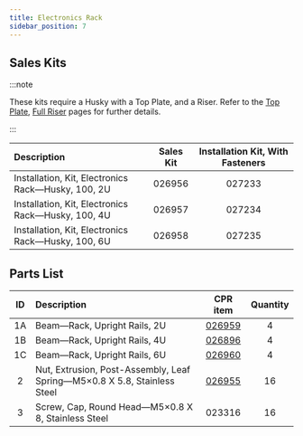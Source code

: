 ```yaml
---
title: Electronics Rack
sidebar_position: 7
---
```


## Sales Kits

:::note

These kits require a Husky with a Top Plate, and a Riser.
Refer to the [Top Plate](./top_plate_husky), [Full Riser](./riser_full_husky) pages for further details.

:::

| Description                                        | Sales Kit | Installation Kit, With Fasteners |
| :------------------------------------------------- | :-------: | :------------------------------: |
| Installation, Kit, Electronics Rack—Husky, 100, 2U |  026956   |              027233              |
| Installation, Kit, Electronics Rack—Husky, 100, 4U |  026957   |              027234              |
| Installation, Kit, Electronics Rack—Husky, 100, 6U |  026958   |              027235              |

## Parts List

| ID  | Description                                                              |                         CPR item                         | Quantity |
| :-: | :----------------------------------------------------------------------- | :------------------------------------------------------: | :------: |
| 1A  | Beam—Rack, Upright Rails, 2U                                             |   [026959](/assets/pdf/clearpath_robotics_026959.pdf)    |    4     |
| 1B  | Beam—Rack, Upright Rails, 4U                                             |   [026896](/assets/pdf/clearpath_robotics_026896.pdf)    |    4     |
| 1C  | Beam—Rack, Upright Rails, 6U                                             |   [026960](/assets/pdf/clearpath_robotics_026960.pdf)    |    4     |
|  2  | Nut, Extrusion, Post-Assembly, Leaf Spring—M5×0.8 X 5.8, Stainless Steel | [026955](/assets/pdf/clearpath_robotics_026955-TDS1.pdf) |    16    |
|  3  | Screw, Cap, Round Head—M5×0.8 X 8, Stainless Steel                       |                          023316                          |    16    |
